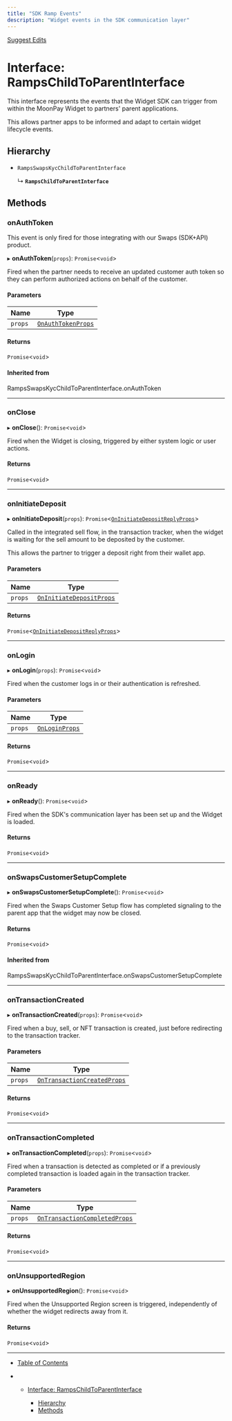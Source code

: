 ```yaml
---
title: "SDK Ramp Events"
description: "Widget events in the SDK communication layer"
---
```


[Suggest Edits](/edit/on-ramp-sdk-events-details)

# Interface: RampsChildToParentInterface

This interface represents the events that the Widget SDK can trigger from within the MoonPay Widget to partners' parent applications.

This allows partner apps to be informed and adapt to certain widget lifecycle events.

## Hierarchy

- `RampsSwapsKycChildToParentInterface`

  ↳ **`RampsChildToParentInterface`**

## Methods

### onAuthToken

This event is only fired for those integrating with our Swaps (SDK+API) product.

▸ **onAuthToken**(`props`): `Promise`\<`void`>

Fired when the partner needs to receive an updated customer auth token so they can perform authorized actions on behalf of the customer.

#### Parameters

| Name    | Type                                                                       |
| ------- | -------------------------------------------------------------------------- |
| `props` | [`OnAuthTokenProps`](/docs/on-ramp-sdk-events-properties#onauthtokenprops) |

#### Returns

`Promise`\<`void`>

#### Inherited from

RampsSwapsKycChildToParentInterface.onAuthToken

---

### onClose

▸ **onClose**(): `Promise`\<`void`>

Fired when the Widget is closing, triggered by either system logic or user actions.

#### Returns

`Promise`\<`void`>

---

### onInitiateDeposit

▸ **onInitiateDeposit**(`props`): `Promise`\<[`OnInitiateDepositReplyProps`](/docs/on-ramp-sdk-events-properties#oninitiatedepositreplyprops)>

Called in the integrated sell flow, in the transaction tracker, when the widget is waiting for the sell amount to be deposited by the customer.

This allows the partner to trigger a deposit right from their wallet app.

#### Parameters

| Name    | Type                                                                                   |
| ------- | -------------------------------------------------------------------------------------- |
| `props` | [`OnInitiateDepositProps`](/docs/on-ramp-sdk-events-properties#oninitiatedepositprops) |

#### Returns

`Promise`\<[`OnInitiateDepositReplyProps`](/docs/on-ramp-sdk-events-properties#oninitiatedepositreplyprops)>

---

### onLogin

▸ **onLogin**(`props`): `Promise`\<`void`>

Fired when the customer logs in or their authentication is refreshed.

#### Parameters

| Name    | Type                                                               |
| ------- | ------------------------------------------------------------------ |
| `props` | [`OnLoginProps`](/docs/on-ramp-sdk-events-properties#onloginprops) |

#### Returns

`Promise`\<`void`>

---

### onReady

▸ **onReady**(): `Promise`\<`void`>

Fired when the SDK's communication layer has been set up and the Widget is loaded.

#### Returns

`Promise`\<`void`>

---

### onSwapsCustomerSetupComplete

▸ **onSwapsCustomerSetupComplete**(): `Promise`\<`void`>

Fired when the Swaps Customer Setup flow has completed signaling to the parent app that the widget may now be closed.

#### Returns

`Promise`\<`void`>

#### Inherited from

RampsSwapsKycChildToParentInterface.onSwapsCustomerSetupComplete

---

### onTransactionCreated

▸ **onTransactionCreated**(`props`): `Promise`\<`void`>

Fired when a buy, sell, or NFT transaction is created, just before redirecting to the transaction tracker.

#### Parameters

| Name    | Type                                                                                         |
| ------- | -------------------------------------------------------------------------------------------- |
| `props` | [`OnTransactionCreatedProps`](/docs/on-ramp-sdk-events-properties#ontransactioncreatedprops) |

#### Returns

`Promise`\<`void`>

---

### onTransactionCompleted

▸ **onTransactionCompleted**(`props`): `Promise`\<`void`>

Fired when a transaction is detected as completed or if a previously completed transaction is loaded again in the transaction tracker.

#### Parameters

| Name    | Type                                                                                             |
| ------- | ------------------------------------------------------------------------------------------------ |
| `props` | [`OnTransactionCompletedProps`](/docs/on-ramp-sdk-events-properties#ontransactioncompletedprops) |

#### Returns

`Promise`\<`void`>

---

### onUnsupportedRegion

▸ **onUnsupportedRegion**(): `Promise`\<`void`>

Fired when the Unsupported Region screen is triggered, independently of whether the widget redirects away from it.

#### Returns

`Promise`\<`void`>

---

- [Table of Contents](#)

- - [Interface: RampsChildToParentInterface](#interface-rampschildtoparentinterface)

    - [Hierarchy](#hierarchy)
    - [Methods](#methods)
